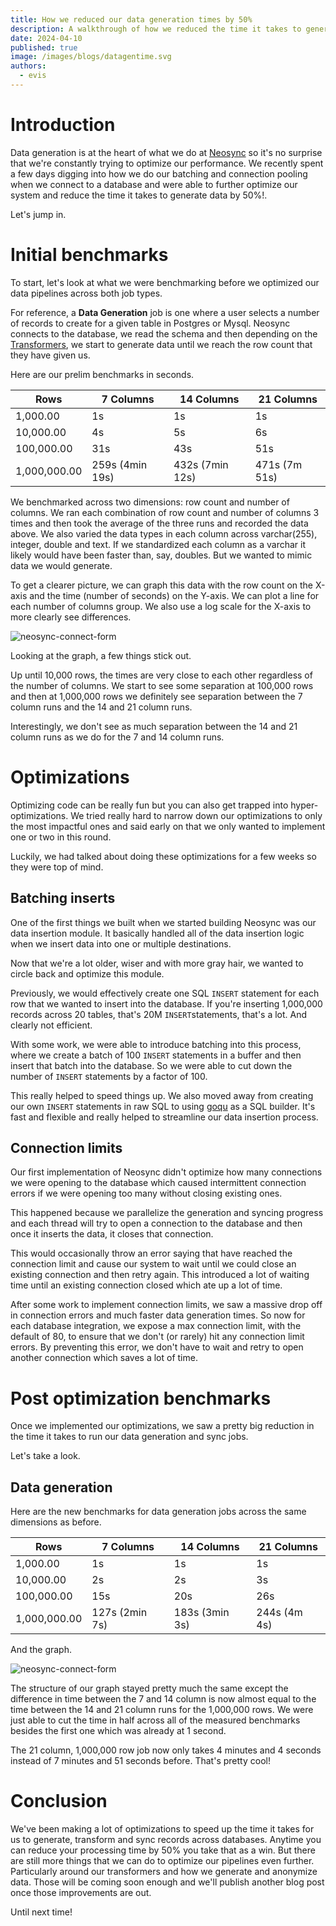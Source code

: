 ```yaml
---
title: How we reduced our data generation times by 50%
description: A walkthrough of how we reduced the time it takes to generate data in Neosync by 50% + benchmarks.
date: 2024-04-10
published: true
image: /images/blogs/datagentime.svg
authors:
  - evis
---
```


# Introduction

Data generation is at the heart of what we do at [Neosync](https://www.neosync.dev) so it's no surprise that we're constantly trying to optimize our performance. We recently spent a few days digging into how we do our batching and connection pooling when we connect to a database and were able to further optimize our system and reduce the time it takes to generate data by 50%!.

Let's jump in.

# Initial benchmarks

To start, let's look at what we were benchmarking before we optimized our data pipelines across both job types.

For reference, a **Data Generation** job is one where a user selects a number of records to create for a given table in Postgres or Mysql. Neosync connects to the database, we read the schema and then depending on the [Transformers](https://docs.neosync.dev/transformers/introduction), we start to generate data until we reach the row count that they have given us.

Here are our prelim benchmarks in seconds.

| Rows         | 7 Columns       | 14 Columns      | 21 Columns    |
| ------------ | --------------- | --------------- | ------------- |
| 1,000.00     | 1s              | 1s              | 1s            |
| 10,000.00    | 4s              | 5s              | 6s            |
| 100,000.00   | 31s             | 43s             | 51s           |
| 1,000,000.00 | 259s (4min 19s) | 432s (7min 12s) | 471s (7m 51s) |

We benchmarked across two dimensions: row count and number of columns. We ran each combination of row count and number of columns 3 times and then took the average of the three runs and recorded the data above. We also varied the data types in each column across varchar(255), integer, double and text. If we standardized each column as a varchar it likely would have been faster than, say, doubles. But we wanted to mimic data we would generate.

To get a clearer picture, we can graph this data with the row count on the X-axis and the time (number of seconds) on the Y-axis. We can plot a line for each number of columns group. We also use a log scale for the X-axis to more clearly see differences.

![neosync-connect-form](/images/blogs/datagenpre.png)

Looking at the graph, a few things stick out.

Up until 10,000 rows, the times are very close to each other regardless of the number of columns. We start to see some separation at 100,000 rows and then at 1,000,000 rows we definitely see separation between the 7 column runs and the 14 and 21 column runs.

Interestingly, we don't see as much separation between the 14 and 21 column runs as we do for the 7 and 14 column runs.

# Optimizations

Optimizing code can be really fun but you can also get trapped into hyper-optimizations. We tried really hard to narrow down our optimizations to only the most impactful ones and said early on that we only wanted to implement one or two in this round.

Luckily, we had talked about doing these optimizations for a few weeks so they were top of mind.

## Batching inserts

One of the first things we built when we started building Neosync was our data insertion module. It basically handled all of the data insertion logic when we insert data into one or multiple destinations.

Now that we're a lot older, wiser and with more gray hair, we wanted to circle back and optimize this module.

Previously, we would effectively create one SQL `INSERT` statement for each row that we wanted to insert into the database. If you're inserting 1,000,000 records across 20 tables, that's 20M `INSERT`statements, that's a lot. And clearly not efficient.

With some work, we were able to introduce batching into this process, where we create a batch of 100 `INSERT` statements in a buffer and then insert that batch into the database. So we were able to cut down the number of `INSERT` statements by a factor of 100.

This really helped to speed things up. We also moved away from creating our own `INSERT` statements in raw SQL to using [goqu](https://github.com/doug-martin/goqu) as a SQL builder. It's fast and flexible and really helped to streamline our data insertion process.

## Connection limits

Our first implementation of Neosync didn't optimize how many connections we were opening to the database which caused intermittent connection errors if we were opening too many without closing existing ones.

This happened because we parallelize the generation and syncing progress and each thread will try to open a connection to the database and then once it inserts the data, it closes that connection.

This would occasionally throw an error saying that have reached the connection limit and cause our system to wait until we could close an existing connection and then retry again. This introduced a lot of waiting time until an existing connection closed which ate up a lot of time.

After some work to implement connection limits, we saw a massive drop off in connection errors and much faster data generation times. So now for each database integration, we expose a max connection limit, with the default of 80, to ensure that we don't (or rarely) hit any connection limit errors. By preventing this error, we don't have to wait and retry to open another connection which saves a lot of time.

# Post optimization benchmarks

Once we implemented our optimizations, we saw a pretty big reduction in the time it takes to run our data generation and sync jobs.

Let's take a look.

## Data generation

Here are the new benchmarks for data generation jobs across the same dimensions as before.

| Rows         | 7 Columns      | 14 Columns     | 21 Columns   |
| ------------ | -------------- | -------------- | ------------ |
| 1,000.00     | 1s             | 1s             | 1s           |
| 10,000.00    | 2s             | 2s             | 3s           |
| 100,000.00   | 15s            | 20s            | 26s          |
| 1,000,000.00 | 127s (2min 7s) | 183s (3min 3s) | 244s (4m 4s) |

And the graph.

![neosync-connect-form](/images/blogs/benchdatagenopt.png)

The structure of our graph stayed pretty much the same except the difference in time between the 7 and 14 column is now almost equal to the time between the 14 and 21 column runs for the 1,000,000 rows. We were just able to cut the time in half across all of the measured benchmarks besides the first one which was already at 1 second.

The 21 column, 1,000,000 row job now only takes 4 minutes and 4 seconds instead of 7 minutes and 51 seconds before. That's pretty cool!

# Conclusion

We've been making a lot of optimizations to speed up the time it takes for us to generate, transform and sync records across databases. Anytime you can reduce your processing time by 50% you take that as a win. But there are still more things that we can do to optimize our pipelines even further. Particularly around our transformers and how we generate and anonymize data. Those will be coming soon enough and we'll publish another blog post once those improvements are out.

Until next time!
